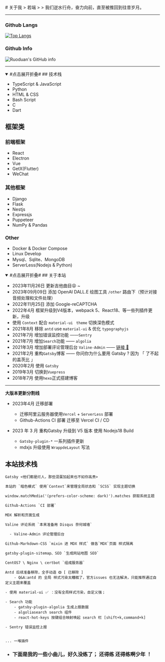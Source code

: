 
<AboutLayout>
# 关于我
> 若端
>
> 我们逆水行舟，奋力向前，直至被推回到往昔岁月。

---

### Github Langs

[![Top Langs](https://github-readme-stats.vercel.app/api/top-langs/?username=ruoduan-hub&layout=compact)](https://github.com/ruoduan-hub)

### Github Info

![Ruoduan's GitHub info](https://github-readme-stats.vercel.app/api?username=ruoduan-hub&bg_color=30,e96443,904e95&title_color=fff&text_color=fff)

---

<details open>
  <summary>
    <span>#点击展开折叠#</span>
    ## 技术栈
  </summary>

- TypeScript & JavaScript
- Python
- HTML & CSS
- Bash Script
- C
- Dart

## 框架类

### 前端框架

- React
- Electron
- Vue
- GetX(Flutter)
- WeChat

### 其他框架

- Django
- Flask
- Nestjs
- Expressjs
- Puppeteer
- NumPy & Pandas

### Other

- Docker & Docker Compose
- Linux Develop
- Mysql、Sqlite、MongoDB
- ServerLess(Nodejs & Python)
</details>


<details open>
  <summary>
  <span>#点击展开折叠#</span>
  ## 关于本站
  </summary>

- 2023年11月26日 更新吉他曲目😝 ~  
- 2023年09月09日 添加 OpenAI DALL.E 绘图工具 `/other` 路由下（预计对接音频处理和文件处理） 
- 2022年11月25日 添加 Google-reCAPTCHA
- 2022年4月 框架升级到V4版本，webpack 5、React18、等一些列插件更新，升级
- 使用 `Context` 配合 `material-ui` ` theme` 切换深色模式
- 2021年8月 移除 `antd` use `material-ui` & 优化 `typographyjs`
- 2021年7月 增加错误监控功能 ——`Sentry`
- 2021年7月 增加`Search`功能 —— `algolia`
- 2021年3月 增加部署评论管理后台 `Valine-Admin` —— <a href="https://admin.ruoduan.cn/" target="_blank">链接 🔗</a>
- 2021年2月 重构`Gatsby`博客 —— 你问你为什么要用 Gatsby ? 因为 「 了不起的盖茨比 」
- 2020年2月 使用 `Gatsby`
- 2019年3月 切换到`Vuepress`
- 2018年7月 使用`hexo`正式搭建博客

---
**大版本更新分割线**
- 2023年4月 迁移部署
  - 迁移阿里云服务器使用`Vercel` + `ServerLess` 部署
  - Github-Actions CI 部署 迁移至 Vercel CI / CD

- 2023 年 3 月 重构Gatsby 升级到 V5 版本 使用 Nodejs18 Build
  - `Gatsby-plugin-*` 一系列插件更新
  - mdxjs 升级使用 `WrappdeLayout`  写法

## 本站技术栈

```
Gatsby <他们都是烂人，那些混蛋加起来也不如你高贵>

本站的 `暗色模式` 使用`Context`来管理全局状态和 `SCSS` 实现主题切换

window.matchMedia('(prefers-color-scheme: dark)').matches 获取系统主题

Github-Actions `CI 部署`

MDX 解析和页面生成

Valine 评论系统 `本来准备用 Disqus 奈何城墙`

  - Valine-Admin 评论管理后台

Github-Markdown-CSS `mixin 进 MDX 样式` 做各`MDX`页面 样式隔离

gatsby-plugin-sitemap、SEO `生成网站地图 SEO`

CentOS7 \ Nginx \ certbot `组成服务器`

Antd 后续准备移除，全手动造 ❎ [ 已移除 ]
	- Q&A:antd 的 全局 样式污染太糟糕了，官方issues 也无法解决，只能推荐通过自定义主题来覆盖
	
- 使用 material-ui ✅ ：没有全局样式污染，自定义强；

- Search 功能
	- gatsby-plugin-algolia 生成上报数据
	- algoliasearch search 组件
	- react-hot-keys 按键组合映射唤起 search 栏 [shift+k,command+k]

- Sentry 错误监控上报


... 一堆插件

```
</details>


- ### 下面是我的一些小曲儿，好久没练了； 还得练 还得练啊少年 ！
</AboutLayout>